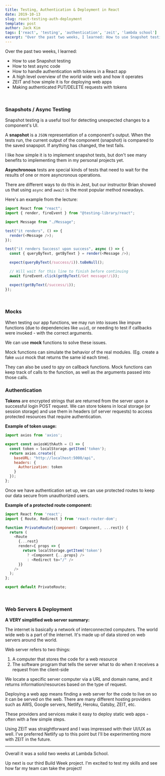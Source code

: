```yaml
---
title: Testing, Authentication & Deployment in React
date: 2019-10-13
slug: react-testing-auth-deployment
template: post
author: Jack Kim
tags: ['react', 'testing', 'authentication', 'zeit', 'lambda school']
excerpt: "Over the past two weeks, I learned: How to use Snapshot testing..."
---
```


<MDXWrapper>

Over the past two weeks, I learned:
- How to use Snapshot testing
- How to test async code
- How to handle authentication with tokens in a React app
- A high level overview of the world wide web and how it operates
- ZEIT and how simple it is for deploying web apps
- Making authenticated PUT/DELETE requests with tokens

<br />

### Snapshots / Async Testing

Snapshot testing is a useful tool for detecting unexpected changes to a component's UI.

A **snapshot** is a `JSON` representation of a component's output.  When the  tests run, the current output of the component (snapshot) is compared to the  saved snapspot.  If anything has changed, the test fails.


I like how simple it is to implement snapshot tests, but don't see many benefits to implementing them in my personal projects yet.

**Asynchronous** tests are special kinds of tests that need to wait for the results of one or more asyncronous operations.

There are different ways to do this in Jest, but our instructor Brian showed us that using `async` and `await` is the most popular method nowadays.  

Here's an example from the lecture:
```javascript
import React from "react";
import { render, fireEvent } from "@testing-library/react";

import Message from "./Message";

test("it renders", () => {
  render(<Message />);
});

test("it renders Success! upon success", async () => {
  const { queryByText, getByText } = render(<Message />);

  expect(queryByText(/success/i)).toBeNull();

  // Will wait for this line to finish before continuing
  await fireEvent.click(getByText(/Get message!/i));

  expect(getByText(/success/i));
});
```

<br />

### Mocks

When testing our app functions, we may run into issues like impure functions (due to dependencies like `uuid`), or needing to test if callbacks were invoked - with the correct arguments.  

We can use **mock** functions to solve these issues.

Mock functions can simulate the behavior of the real modules. (Eg. create a fake `uuid` mock that returns the same id each time).

They can also be used to *spy* on callback functions. Mock functions can keep track of calls to the function, as well as the arguments passed into those calls.

### Authentication

**Tokens** are encrypted strings that are returned from the server upon a successful login POST request. We can store tokens in local storage (or session storage) and use them in headers (of server requests) to access protected resources that require authentication.

**Example of token usage:**
```javascript
import axios from 'axios';

export const axiosWithAuth = () => {
  const token = localStorage.getItem('token');
  return axios.create({
    baseURL: "http://localhost:5000/api",
    headers: {
      Authorization: token
    }
  });
};
```

Once we have authentication set up, we can use protected routes to keep our data secure from unauthorized users.

**Example of a protected route component:**
```javascript
import React from 'react';
import { Route, Redirect } from 'react-router-dom';

function PrivateRoute({component: Component, ...rest}) {
  return (
    <Route
      {...rest}
      render={ props => { 
        return localStorage.getItem('token')
          ? <Component {...props} />
          : <Redirect to="/" />
      }}
    />
  );
};

export default PrivateRoute;
```

<br />

### Web Servers & Deployment

**A VERY simplified web server summary:**

The internet is basically a network of interconnected computers. The world wide web is a part of the internet. It's made up of data stored on web servers around the world.

Web server refers to two things:
1. A computer that stores the code for a web resource
2. The software program that tells the server what to do when it receives a
   request from the client-side

We locate a specific server computer via a URL and domain name, and it returns information/resources based on the type of request.

Deploying a web app means finding a web server for the code to live on so it can be served on the web. There are many different hosting providers such as AWS, Google servers, Netlify, Heroku, Gatsby, ZEIT, etc. 

These providers and services make it easy to deploy static web apps - often with a few simple steps.

Using ZEIT was straightforward and I was impressed with their UI/UX as well. I've preferred Netlify up to this point but I'll be experimenting more with ZEIT in the future. 

---

Overall it was a solid two weeks at Lambda School.  

Up next is our third Build Week project.  I'm excited to test my skills and see how far my team can take the project!


</MDXWrapper>

